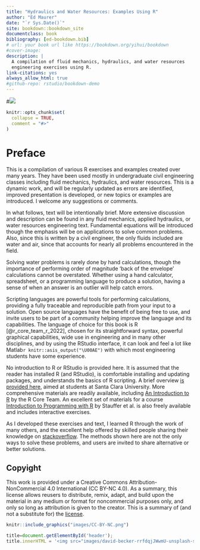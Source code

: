 ```yaml
--- 
title: "Hydraulics and Water Resources: Examples Using R"
author: "Ed Maurer"
date: "`r Sys.Date()`"
site: bookdown::bookdown_site
documentclass: book
bibliography: [ed-bookdown.bib]
# url: your book url like https://bookdown.org/yihui/bookdown
#cover-image: 
description: |
  A compilation of fluid mechanics, hydraulics, and water resources 
  engineering exercises using R.
link-citations: yes
always_allow_html: true
#github-repo: rstudio/bookdown-demo
---
```


#![](images/david-becker-rrfdqjJWwmU-unsplash.jpg)

```r
knitr::opts_chunk$set(
  collapse = TRUE,
  comment = "#>"
)
```

# Preface {-}

This is a compilation of various R exercises and examples created over many years. They have been used mostly in undergraduate civil engineering classes including fluid mechanics, hydraulics, and water resources. This is a dynamic work, and will be regularly updated as errors are identified, improved presentation is developed, or new topics or examples are introduced. I welcome any suggestions or comments.

In what follows, text will be intentionally brief. More extensive discussion and description can be found in any fluid mechanics, applied hydraulics, or water resources engineering text. Fundamental equations will be introduced though the emphasis will be on applications to solve common problems. Also, since this is written by a civil engineer, the only fluids included are water and air, since that accounts for nearly all problems encountered in the field.

Solving water problems is rarely done by hand calculations, though the importance of performing order of magnitude 'back of the envelope' calculations cannot be overstated. Whether using a hand calculator, spreadsheet, or a programming language to produce a solution, having a sense of when an answer is an outlier will help catch errors. 

Scripting languages are powerful tools for performing calculations, providing a fully traceable and reproducible path from your input to a solution. Open source languages have the benefit of being free to use, and invite users to be part of a community helping improve the language and its capabilities. The language of choice for this book is R [@r_core_team_r_2022], chosen for its straightforward syntax, powerful graphical capabilities, wide use in engineering and in many other disciplines, and by using the RStudio interface, it can look and feel a lot like Matlab`r knitr::asis_output("\U00AE")` with which most engineering students have some experience.

No introduction to R or RStudio is provided here. It is assumed that the reader has installed R (and RStudio), is comfortable installing and updating packages, and understands the basics of R scripting. A brief overview [is provided here](https://www.engr.scu.edu/~emaurer/shared/R-intro/), aimed at students at Santa Clara University. More comprehensive materials are readily available, including [An Introduction to R](https://cran.r-project.org/doc/manuals/R-intro.html) by the R Core Team. An excellent set of materials for a course [Introduction to Programming with R](https://discdown.org/rprogramming/) by Stauffer et al. is also freely available and includes interactive exercises.

As I developed these exercises and text, I learned R through the work of many others, and the excellent help offered by skilled people sharing their knowledge on [stackoverflow](https://stackoverflow.com/questions/tagged/r). The methods shown here are not the only ways to solve these problems, and users are invited to share alternative or better solutions.

## Copyight {-}

This work is provided under a Creative Commons Attribution-NonCommercial 4.0 International (CC BY-NC 4.0). As a summary, this license allows reusers to distribute, remix, adapt, and build upon the material in any medium or format for noncommercial purposes only, and only so long as attribution is given to the creator. This is a summary of (and not a substitute for) the [license](https://creativecommons.org/licenses/by-nc/4.0/legalcode).
``` r
knitr::include_graphics("images/CC-BY-NC.png") 
```

```js
title=document.getElementById('header');
title.innerHTML = '<img src="images/david-becker-rrfdqjJWwmU-unsplash-sm.jpg" alt="Cover Image">' + title.innerHTML
```
